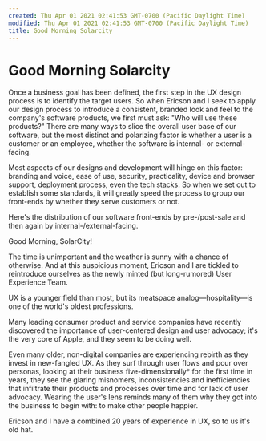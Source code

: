 ```yaml
---
created: Thu Apr 01 2021 02:41:53 GMT-0700 (Pacific Daylight Time)
modified: Thu Apr 01 2021 02:41:53 GMT-0700 (Pacific Daylight Time)
title: Good Morning Solarcity
---
```


# Good Morning Solarcity

Once a business goal has been defined, the first step in the UX design process is to identify the target users. So when Ericson and I seek to apply our design process to introduce a consistent, branded look and feel to the company's software products, we first must ask: "Who will use these products?" There are many ways to slice the overall user base of our software, but the most distinct and polarizing factor is whether a user is a customer or an employee, whether the software is internal- or external-facing.

Most aspects of our designs and development will hinge on this factor: branding and voice, ease of use, security, practicality, device and browser support, deployment process, even the tech stacks. So when we set out to establish some standards, it will greatly speed the process to group our front-ends by whether they serve customers or not.

Here's the distribution of our software front-ends by pre-/post-sale and then again by internal-/external-facing.

Good Morning, SolarCity!

The time is unimportant and the weather is sunny with a chance of otherwise. And at this auspicious moment, Ericson and I are tickled to reintroduce ourselves as the newly minted (but long-rumored) User Experience Team.

UX is a younger field than most, but its meatspace analog—hospitality—is one of the world's oldest professions.

Many leading consumer product and service companies have recently discovered the importance of user-centered design and user advocacy; it's the very core of Apple, and they seem to be doing well.

Even many older, non-digital companies are experiencing rebirth as they invest in new-fangled UX. As they surf through user flows and pour over personas, looking at their business five-dimensionally\* for the first time in years, they see the glaring misnomers, inconsistencies and inefficiencies that infiltrate their products and processes over time and for lack of user advocacy. Wearing the user's lens reminds many of them why they got into the business to begin with: to make other people happier.

Ericson and I have a combined 20 years of experience in UX, so to us it's old hat.
